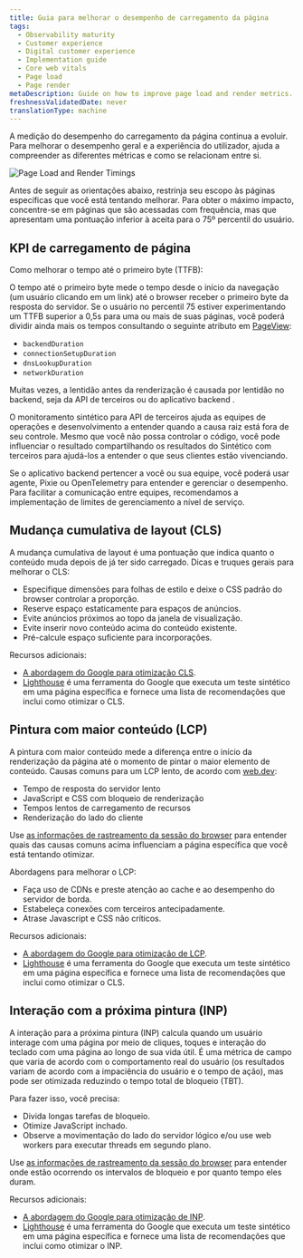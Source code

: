 ```yaml
---
title: Guia para melhorar o desempenho de carregamento da página
tags:
  - Observability maturity
  - Customer experience
  - Digital customer experience
  - Implementation guide
  - Core web vitals
  - Page load
  - Page render
metaDescription: Guide on how to improve page load and render metrics.
freshnessValidatedDate: never
translationType: machine
---
```



A medição do desempenho do carregamento da página continua a evoluir. Para melhorar o desempenho geral e a experiência do utilizador, ajuda a compreender as diferentes métricas e como se relacionam entre si.

<img
  title="Page Load and Render Timings"
  alt="Page Load and Render Timings"
  src={cxPageLoadRenderTimings}
/>

Antes de seguir as orientações abaixo, restrinja seu escopo às páginas específicas que você está tentando melhorar. Para obter o máximo impacto, concentre-se em páginas que são acessadas com frequência, mas que apresentam uma pontuação inferior à aceita para o 75º percentil do usuário.

## KPI de carregamento de página

Como melhorar o tempo até o primeiro byte (TTFB):

O tempo até o primeiro byte mede o tempo desde o início da navegação (um usuário clicando em um link) até o browser receber o primeiro byte da resposta do servidor. Se o usuário no percentil 75 estiver experimentando um TTFB superior a 0,5s para uma ou mais de suas páginas, você poderá dividir ainda mais os tempos consultando o seguinte atributo em [PageView](/attribute-dictionary/?dataSource=Browser+agent&event=PageView):

* `backendDuration`
* `connectionSetupDuration`
* `dnsLookupDuration`
* `networkDuration`

Muitas vezes, a lentidão antes da renderização é causada por lentidão no backend, seja da API de terceiros ou do aplicativo backend .

O monitoramento sintético para API de terceiros ajuda as equipes de operações e desenvolvimento a entender quando a causa raiz está fora de seu controle. Mesmo que você não possa controlar o código, você pode influenciar o resultado compartilhando os resultados do Sintético com terceiros para ajudá-los a entender o que seus clientes estão vivenciando.

Se o aplicativo backend pertencer a você ou sua equipe, você poderá usar <InlinePopover type="apm"/>agente, Pixie ou OpenTelemetry para entender e gerenciar o desempenho. Para facilitar a comunicação entre equipes, recomendamos a implementação de limites de gerenciamento a nível de serviço.

## Mudança cumulativa de layout (CLS)

A mudança cumulativa de layout é uma pontuação que indica quanto o conteúdo muda depois de já ter sido carregado. Dicas e truques gerais para melhorar o CLS:

* Especifique dimensões para folhas de estilo e deixe o CSS padrão do browser controlar a proporção.
* Reserve espaço estaticamente para espaços de anúncios.
* Evite anúncios próximos ao topo da janela de visualização.
* Evite inserir novo conteúdo acima do conteúdo existente.
* Pré-calcule espaço suficiente para incorporações.

Recursos adicionais:

* [A abordagem do Google para otimização CLS](https://web.dev/optimize-cls/).
* [Lighthouse](https://developers.google.com/web/tools/lighthouse) é uma ferramenta do Google que executa um teste sintético em uma página específica e fornece uma lista de recomendações que inclui como otimizar o CLS.

## Pintura com maior conteúdo (LCP)

A pintura com maior conteúdo mede a diferença entre o início da renderização da página até o momento de pintar o maior elemento de conteúdo. Causas comuns para um LCP lento, de acordo com [web.dev](https://web.dev):

* Tempo de resposta do servidor lento
* JavaScript e CSS com bloqueio de renderização
* Tempos lentos de carregamento de recursos
* Renderização do lado do cliente

Use [as informações de rastreamento da sessão do browser](/docs/browser/browser-monitoring/browser-pro-features/session-traces-explore-webpages-life-cycle/) para entender quais das causas comuns acima influenciam a página específica que você está tentando otimizar.

Abordagens para melhorar o LCP:

* Faça uso de CDNs e preste atenção ao cache e ao desempenho do servidor de borda.
* Estabeleça conexões com terceiros antecipadamente.
* Atrase Javascript e CSS não críticos.

Recursos adicionais:

* [A abordagem do Google para otimização de LCP](https://web.dev/optimize-lcp/).
* [Lighthouse](https://developers.google.com/web/tools/lighthouse) é uma ferramenta do Google que executa um teste sintético em uma página específica e fornece uma lista de recomendações que inclui como otimizar o CLS.

## Interação com a próxima pintura (INP)

A interação para a próxima pintura (INP) calcula quando um usuário interage com uma página por meio de cliques, toques e interação do teclado com uma página ao longo de sua vida útil. É uma métrica de campo que varia de acordo com o comportamento real do usuário (os resultados variam de acordo com a impaciência do usuário e o tempo de ação), mas pode ser otimizada reduzindo o tempo total de bloqueio (TBT).

Para fazer isso, você precisa:

* Divida longas tarefas de bloqueio.
* Otimize JavaScript inchado.
* Observe a movimentação do lado do servidor lógico e/ou use web workers para executar threads em segundo plano.

Use [as informações de rastreamento da sessão do browser](/docs/browser/browser-monitoring/browser-pro-features/session-traces-explore-webpages-life-cycle/) para entender onde estão ocorrendo os intervalos de bloqueio e por quanto tempo eles duram.

Recursos adicionais:

* [A abordagem do Google para otimização de INP](https://web.dev/articles/optimize-inp).
* [Lighthouse](https://developers.google.com/web/tools/lighthouse) é uma ferramenta do Google que executa um teste sintético em uma página específica e fornece uma lista de recomendações que inclui como otimizar o INP.